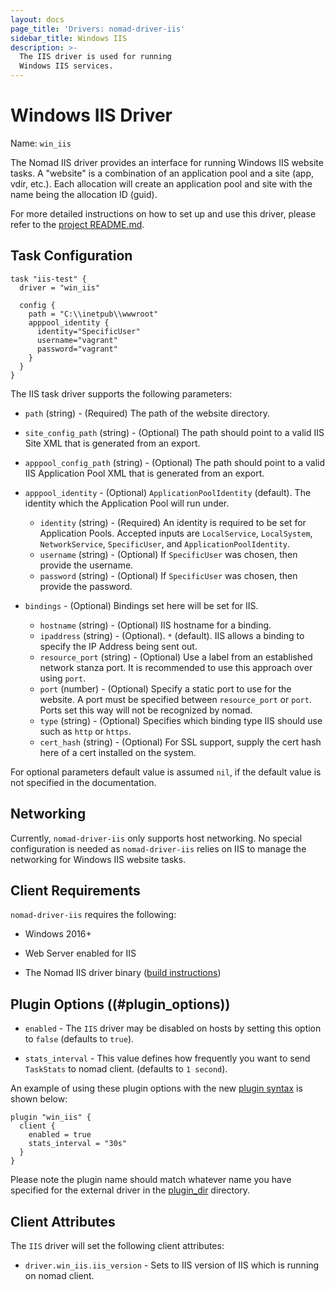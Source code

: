 ```yaml
---
layout: docs
page_title: 'Drivers: nomad-driver-iis'
sidebar_title: Windows IIS
description: >-
  The IIS driver is used for running
  Windows IIS services.
---
```


# Windows IIS Driver

Name: `win_iis`

The Nomad IIS driver provides an interface for running Windows IIS website tasks.
A "website" is a combination of an application pool and a site (app, vdir, etc.).
Each allocation will create an application pool and site with the name being the allocation ID (guid).

For more detailed instructions on how to set up and use this driver, please
refer to the [project README.md][nomad-driver-iis].

## Task Configuration

```hcl
task "iis-test" {
  driver = "win_iis"

  config {
    path = "C:\\inetpub\\wwwroot"
    apppool_identity {
      identity="SpecificUser"
      username="vagrant"
      password="vagrant"
    }
  }
}
```

The IIS task driver supports the following parameters:

- `path` (string) - (Required) The path of the website directory.

- `site_config_path` (string) - (Optional) The path should point to a valid IIS Site XML that is generated from an export.

- `apppool_config_path` (string) - (Optional) The path should point to a valid IIS Application Pool XML that is generated from an export.

- `apppool_identity` - (Optional) `ApplicationPoolIdentity` (default). The identity which the Application Pool will run under.

  - `identity` (string) - (Required) An identity is required to be set for Application Pools. Accepted inputs are `LocalService`, `LocalSystem`, `NetworkService`, `SpecificUser`, and `ApplicationPoolIdentity`.
  - `username` (string) - (Optional) If `SpecificUser` was chosen, then provide the username.
  - `password` (string) - (Optional) If `SpecificUser` was chosen, then provide the password.

- `bindings` - (Optional) Bindings set here will be set for IIS.
  - `hostname` (string) - (Optional) IIS hostname for a binding.
  - `ipaddress` (string) - (Optional). `*` (default). IIS allows a binding to specify the IP Address being sent out.
  - `resource_port` (string) - (Optional) Use a label from an established network stanza port. It is recommended to use this approach over using `port`.
  - `port` (number) - (Optional) Specify a static port to use for the website. A port must be specified between `resource_port` or `port`. Ports set this way will not be recognized by nomad.
  - `type` (string) - (Optional) Specifies which binding type IIS should use such as `http` or `https`.
  - `cert_hash` (string) - (Optional) For SSL support, supply the cert hash here of a cert installed on the system.

For optional parameters default value is assumed `nil`, if the default value is not specified in the documentation.

## Networking

Currently, `nomad-driver-iis` only supports host networking. No special configuration is needed as `nomad-driver-iis`
relies on IIS to manage the networking for Windows IIS website tasks.

## Client Requirements

`nomad-driver-iis` requires the following:

- Windows 2016+

- Web Server enabled for IIS

- The Nomad IIS driver binary ([build instructions][nomad-driver-iis])

## Plugin Options ((#plugin_options))

- `enabled` - The `IIS` driver may be disabled on hosts by setting this option to `false` (defaults to `true`).

- `stats_interval` - This value defines how frequently you want to send `TaskStats` to nomad client. (defaults to `1 second`).

An example of using these plugin options with the new [plugin
syntax][plugin] is shown below:

```hcl
plugin "win_iis" {
  client {
    enabled = true
    stats_interval = "30s"
  }
}
```

Please note the plugin name should match whatever name you have specified for the external driver in the [plugin_dir][plugin_dir] directory.

## Client Attributes

The `IIS` driver will set the following client attributes:

- `driver.win_iis.iis_version` - Sets to IIS version of IIS which is running on nomad client.

[nomad-driver-iis]: https://github.com/Roblox/nomad-driver-iis
[plugin]: /docs/configuration/plugin
[plugin_dir]: /docs/configuration#plugin_dir
[plugin-options]: #plugin_options
